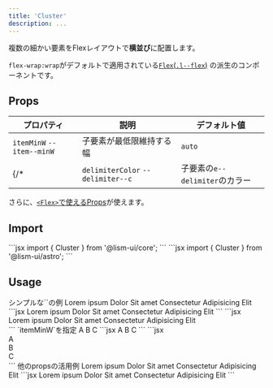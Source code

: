 ```yaml
---
title: 'Cluster'
description: ...
---
```




複数の細かい要素をFlexレイアウトで**横並び**に配置します。

`flex-wrap:wrap`がデフォルトで適用されている[`Flex`(`.l--flex`)](/ja/components/flex) の派生のコンポーネントです。


## Props


| プロパティ | 説明 | デフォルト値 |
|---|---|---|
| `itemMinW` <PropBadge type="cssvar">`--item--minW`</PropBadge> | 子要素が最低限維持する幅 | `auto` |
{/* | `delimiterColor` <PropBadge type="cssvar">`--delimiter--c`</PropBadge> | 子要素の`e--delimiter`のカラー | - | */}


さらに、[`<Flex>`で使えるProps](/ja/components/flex#props)が使えます。


## Import

<Preview>
	<PreviewCode slot='tab' label='React'>
```jsx
import { Cluster } from '@lism-ui/core';
```
	</PreviewCode>
	<PreviewCode slot='tab' label='Astro'>
```jsx
import { Cluster } from '@lism-ui/astro';
```
	</PreviewCode>
</Preview>


## Usage

<Preview>
	<PreviewTitle>シンプルな`<Cluster>`の例</PreviewTitle>
	<PreviewArea resize p='box:l'>
		<Cluster gap={20}>
			<Badge>Lorem ipsum</Badge>
			<Badge>Dolor</Badge>
			<Badge>Sit amet</Badge>
			<Badge>Consectetur</Badge>
			<Badge>Adipisicing</Badge>
			<Badge>Elit</Badge>
		</Cluster>
	</PreviewArea>
	<PreviewCode slot="tab" label="React, Astro">
	```jsx
	<Cluster gap={20}>
		<Badge>Lorem ipsum</Badge>
		<Badge>Dolor</Badge>
		<Badge>Sit amet</Badge>
		<Badge>Consectetur</Badge>
		<Badge>Adipisicing</Badge>
		<Badge>Elit</Badge>
	</Cluster>
	```
	</PreviewCode>
	<PreviewCode slot="tab" label="HTML">
	```jsx
	<div class="l--cluster -gap:20">
		<span class="c--badge">Lorem ipsum</span>
		<span class="c--badge">Dolor</span>
		<span class="c--badge">Sit amet</span>
		<span class="c--badge">Consectetur</span>
		<span class="c--badge">Adipisicing</span>
		<span class="c--badge">Elit</span>
	</div>
	```
	</PreviewCode>
</Preview>


<Preview>
	<PreviewTitle>`itemMinW`を指定</PreviewTitle>
	<PreviewArea resize p='box:l'>
		<Cluster gap={20} itemMinW="20%" ta="center">
			<Box bd>A</Box>
			<Box bd>B</Box>
			<Box bd>C</Box>
		</Cluster>
	</PreviewArea>
	<PreviewCode slot="tab" label="React, Astro">
	```jsx
	<Cluster gap={20} itemMinW="20%" ta="center">
		<Box bd>A</Box>
		<Box bd>B</Box>
		<Box bd>C</Box>
	</Cluster>
	```
	</PreviewCode>
	<PreviewCode slot="tab" label="HTML">
	```jsx
	<div class="l--cluster -ta:c -gap:20" style="--item--minW:20%">
		<div class="l--box -bd:">A</div>
		<div class="l--box -bd:">B</div>
		<div class="l--box -bd:">C</div>
	</div>
	```
	</PreviewCode>
</Preview>



<Preview>
	<PreviewTitle>他のpropsの活用例</PreviewTitle>
	<PreviewArea resize p='box:l'>
		<Cluster hasDivider jc="center" ta="center" provide={{p: '0 20'}}>
			<Box consume='p'>Lorem ipsum</Box>
			<Box consume='p'>Dolor</Box>
			<Box consume='p'>Sit amet</Box>
			<Box consume='p'>Consectetur</Box>
			<Box consume='p'>Adipisicing</Box>
			<Box consume='p'>Elit</Box>
		</Cluster>
	</PreviewArea>
	<PreviewCode>
```jsx
<Cluster hasDivider jc="center" ta="center" provide={{p: '0 20'}}>
	<Box consume='p'>Lorem ipsum</Box>
	<Box consume='p'>Dolor</Box>
	<Box consume='p'>Sit amet</Box>
	<Box consume='p'>Consectetur</Box>
	<Box consume='p'>Adipisicing</Box>
	<Box consume='p'>Elit</Box>
</Cluster>
```
	</PreviewCode>
</Preview>
